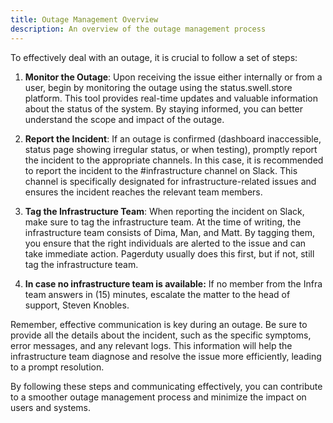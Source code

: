 ```yaml
---
title: Outage Management Overview
description: An overview of the outage management process
---
```

To effectively deal with an outage, it is crucial to follow a set of steps:

1. **Monitor the Outage**: Upon receiving the issue either internally or from a user, begin by monitoring the outage using the status.swell.store platform. This tool provides real-time updates and valuable information about the status of the system. By staying informed, you can better understand the scope and impact of the outage.

2. **Report the Incident**: If an outage is confirmed (dashboard inaccessible, status page showing irregular status, or when testing), promptly report the incident to the appropriate channels. In this case, it is recommended to report the incident to the #infrastructure channel on Slack. This channel is specifically designated for infrastructure-related issues and ensures the incident reaches the relevant team members.

3. **Tag the Infrastructure Team**: When reporting the incident on Slack, make sure to tag the infrastructure team. At the time of writing, the infrastructure team consists of Dima, Man, and Matt. By tagging them, you ensure that the right individuals are alerted to the issue and can take immediate action. Pagerduty usually does this first, but if not, still tag the infrastructure team.

4. **In case no infrastructure team is available:** If no member from the Infra team answers in (15) minutes, escalate the matter to the head of support, Steven Knobles.

Remember, effective communication is key during an outage. Be sure to provide all the details about the incident, such as the specific symptoms, error messages, and any relevant logs. This information will help the infrastructure team diagnose and resolve the issue more efficiently, leading to a prompt resolution.

By following these steps and communicating effectively, you can contribute to a smoother outage management process and minimize the impact on users and systems.
